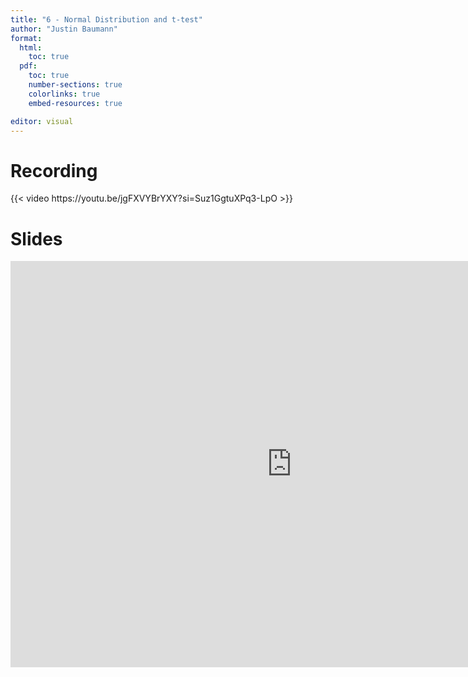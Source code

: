 ```yaml
---
title: "6 - Normal Distribution and t-test"
author: "Justin Baumann"
format: 
  html:
    toc: true
  pdf:
    toc: true
    number-sections: true
    colorlinks: true
    embed-resources: true

editor: visual
---
```


# **Recording**

{{< video https://youtu.be/jgFXVYBrYXY?si=Suz1GgtuXPq3-LpO >}}

# **Slides**

```{=html}
<iframe src="https://bates0-my.sharepoint.com/personal/jbaumann2_bcis_bates_edu/_layouts/15/Doc.aspx?sourcedoc={c85b6d9c-57f8-461d-8455-5baaf1133bfd}&amp;action=embedview&amp;wdAr=1.7777777777777777" width="900px" height="650px" frameborder="0">This is an embedded <a target="_blank" href="https://office.com">Microsoft Office</a> presentation, powered by <a target="_blank" href="https://office.com/webapps">Office</a>.</iframe>
```
